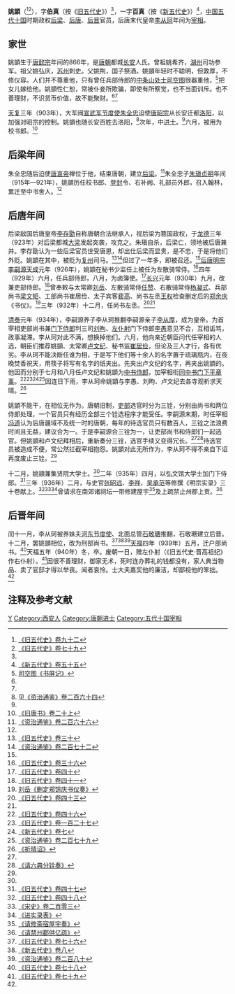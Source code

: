 {{Infobox person
|name        = 姚顗
|image       = 
|image_size  = 
|caption     = 
|birth_date  = 866年
|birth_place = [[唐朝|唐朝]]
|death_date  = 940年11月8日
|death_place = [[后晋|后晋]][[开封|开封]]
|occupation  = [[后梁|后梁]]、[[后唐|后唐]]、[[后晋|后晋]][[官员|官员]]
|spouse=司空氏
|children=子 姚惟和
|parents=父 姚荆
}}

'''姚顗'''（{{bd|866年||940年|11月8日|catIdx=Y}}<ref name=HFD92>[[:s:舊五代史/卷92|《旧五代史》卷九十二]]</ref><ref>[[:s:舊五代史/卷79|《旧五代史》卷七十九]]</ref>），字'''伯真'''（按《[[旧五代史|旧五代史]]》）<ref name=HFD92/>，一字'''百真'''（按《[[新五代史|新五代史]]》）<ref name=NHFD55>[[:s:新五代史/卷55|《新五代史》卷五十五]]</ref>，[[中国|中国]][[五代十国|五代十国]]时期政权[[后梁|后梁]]、[[后唐|后唐]]、[[后晋|后晋]]官员，后唐末代皇帝[[李从珂|李从珂]]年间为[[宰相|宰相]]。

== 家世 ==
姚顗生于[[唐懿宗|唐懿宗]]年间的866年，是[[唐朝|唐朝]]都城[[长安|长安]]人氏。曾祖姚希齐，[[湖州|湖州]]司功参军。祖父姚弘庆，[[苏州|苏州]]刺史。父姚荆，国子祭酒。姚顗年轻时不聪明，但敦厚，不修仪容。人们并不尊重他，只有曾任兵部侍郎的[[中条山|中条山]][[处士|处士]][[司空图|司空图]]很器重他，<ref>[[:s:书屏记|司空图《书屏记》]]</ref>把女儿嫁给他。姚顗性仁恕，常被仆妾所欺骗，即使有所察觉，也不当面训斥。也不善理财，不识货币价值，故不能聚财。<ref name=HFD92/><ref name=NHFD55/>

[[天复_(唐朝)|天复]]三年（903年），大军阀[[宣武军节度使|宣武军节度使]][[朱温|朱全忠]]迫使[[唐昭宗|唐昭宗]]从长安迁都[[洛阳市|洛阳]]，以加强对昭宗的控制。姚顗也随长安百姓去洛阳，<ref>见[[:s:資治通鑑/卷264|《资治通鉴》卷二百六十四]]</ref>次年，中[[进士|进士]]。<ref name=HFD92/>六月，被用为校书郎。<ref>[[:s:旧唐书/卷20上|《旧唐书》卷二十上]]</ref>

== 后梁年间 ==
朱全忠随后迫使[[唐哀帝|唐哀帝]]禅位于他，结束唐朝，建立[[后梁|后梁]]。<ref>[[:s:資治通鑑/卷266|《资治通鉴》卷二百六十六]]</ref>朱全忠子[[梁末帝|朱瑱]][[贞明_(后梁)|贞明]]年间（915年—921年），姚顗历任校书郎、[[登封|登封]]令、右补阙、礼部员外郎，召入翰林，累迁至中书舍人。<ref name=HFD92/>

== 后唐年间 ==
后梁敌国后唐皇帝[[唐庄宗|李存勖]]自称唐朝合法继承人，视后梁为篡国政权，于[[龙德|龙德]]三年（923年）对后梁都城[[大梁|大梁]]发起突袭，攻克之。朱瑱自杀，后梁亡，领地被后唐兼并。李存勖认为一些后梁官员世受唐恩，却出仕后梁而显贵，是不忠，于是将他们外贬。姚顗在其中，被贬为[[复州|复州]]司马。<ref name=HFD30>[[:s:舊五代史/卷30|《旧五代史》卷三十]]</ref><ref>[[:s:資治通鑑/卷272|《资治通鉴》卷二百七十二]]</ref>但过了一年多，即被召还。<ref name=HFD92/>[[唐明宗|后唐明宗李嗣源]][[天成_(后唐)|天成]]元年（926年），姚顗在秘书少监任上被任为左散骑常侍。<ref name=HFD36>[[:s:舊五代史/卷36|《旧五代史》卷三十六]]</ref>四年（929年）六月，任兵部侍郎，八月，为卤簿使。<ref name=HFD40>[[:s:舊五代史/卷40|《旧五代史》卷四十]]</ref>[[长兴_(年号)|长兴]]元年（930年）九月，改兼吏部侍郎。<ref name=HFD41>[[:s:舊五代史/卷41|《旧五代史》卷四十一]]</ref>曾奉敕与太常卿[[刘岳_(五代)|刘岳]]、左散骑常侍[[任赞|任赞]]、右散骑常侍[[杨凝式|杨凝式]]、兵部尚书[[梁文矩|梁文矩]]、工部尚书崔居俭、太子宾客[[裴高|裴高]]、尚书左丞[[王权_(五代)|王权]]检查删定后的[[郑余庆|郑余庆]]《书仪》。<ref>[[:s:删定郑馀庆书仪奏|刘岳《删定郑馀庆书仪奏》]]</ref>三年（932年）十二月，任尚书左丞。<ref name=HFD43>[[:s:舊五代史/卷43|《旧五代史》卷四十三]]</ref><ref name=HFD92/>

[[清泰|清泰]]元年（934年），李嗣源养子李从珂推翻李嗣源亲子[[唐閔帝|李从厚]]，成为皇帝。为首宰相吏部尚书兼[[门下侍郎|门下侍郎]]判三司[[刘昫|刘昫]]、[[尚书仆射|左仆射]]门下侍郎[[李愚|李愚]]意见不合，互相诟骂，政事凝滞。李从珂对此不满，想换掉他们。六月，他向亲近朝臣问代任宰相的人选，朝臣们推荐姚顗、太常卿[[卢文纪|卢文纪]]、秘书监[[崔居俭|崔居俭]]，但论及三人才行，各有优劣。李从珂不能决断任谁为相，于是写下他们等十余人的名字置于琉璃瓶内，在夜晚焚香祝天，用筷子将写有名字的纸夹出。先夹出卢文纪的名字，再夹出姚顗的。他因而分别于七月和八月任卢文纪和姚顗为[[中书侍郎|中书侍郎]]，加宰相衔[[同平章事|同中书门下平章事]]。<ref name=HFD46>[[:s:舊五代史/卷46|《旧五代史》卷四十六]]</ref><ref name=HFD127>[[:s:舊五代史/卷127|《旧五代史》卷一百二十七]]</ref><ref name=NHFD7>[[:s:新五代史/卷7|《新五代史》卷七]]</ref><ref>[[:s:資治通鑑/卷279|《资治通鉴》卷二百七十九]]</ref>因连日下雨，李从珂命姚顗与李愚、刘昫、卢文纪去各寺观祈求天晴。<ref>[[:s:祈晴诏|《祈晴诏》]]</ref>

姚顗不能干，在相位无作为。唐朝旧制，[[吏部|吏部]]选官时分为三铨，分别由尚书和两位侍郎处理，一个官员只有经历全部三个铨选程序才能受任。李嗣源末期，时任宰相[[冯道|冯道]]认为后唐疆域不及统一时的唐朝，每年的待选官员只有数百人，三铨之法浪费时间且无益，建议合为一。于是李嗣源合三铨为一，让吏部尚书和侍郎们一起选官。但姚顗和卢文纪拜相后，重新奏分三铨，选官手续又变得冗长。<ref name=HFD46/><ref>[[:s:请六典分铨奏|《请六典分铨奏》]]</ref>待选官员被造成不便，常公然拦截宰相抱怨。姚顗对此无所作为，李从珂不得不亲自下诏再度废止三铨。<ref name=NHFD55/>

十二月，姚顗兼集贤院大学士。<ref name=HFD46/>二年（935年）四月，以弘文馆大学士加门下侍郎。<ref name=HFD47>[[:s:舊五代史/卷47|《旧五代史》卷四十七]]</ref>三年（936年）二月，与史官[[张昭远|张昭远]]、[[李祥|李祥]]、[[吴承范|吴承范]]等修撰《明宗实录》三十卷献上。<ref name=HFD48>[[:s:舊五代史/卷48|《旧五代史》卷四十八]]</ref><ref>[[:s:宋史/卷203|《宋史》卷二百零三]]</ref><ref>[[:s:进实录表|《进实录表》]]</ref>曾请求在南郊诸祠坛一带修建屋宇<ref>[[:s:请修斋宿屋宇奏|《请修斋宿屋宇奏》]]</ref>及上疏禁止州郡上贡。<ref>[[:s:请禁州郡供亿疏|《请禁州郡供亿疏》]]</ref>

== 后晋年间 ==
闰十一月，李从珂被养妹夫[[河东节度使|河东节度使]]、北面总管[[石敬瑭|石敬瑭]]推翻，石敬瑭建立后晋。十二月，罢姚顗相位，改为刑部尚书。<ref name=HFD76>[[:s:舊五代史/卷76|《旧五代史》卷七十六]]</ref><ref name=NHFD8>[[:s:新五代史/卷8|《新五代史》卷八]]</ref><ref>[[:s:資治通鑑/卷280|《资治通鉴》卷二百八十]]</ref>[[天福_(后晋)|天福]]四年（939年）五月，迁户部尚书。<ref name=HFD78>[[:s:舊五代史/卷78|《旧五代史》卷七十八]]</ref>天福五年（940年）冬，卒。废朝一日，赠左仆射（《旧五代史·晋高祖纪》作右仆射）。<ref name=HFD79>[[:s:舊五代史/卷79|《旧五代史》卷七十九]]</ref>因很不善理财，御家无术，死时连办葬礼的钱都没有，家人典当物品、卖了官邸才得以举丧。闻者哀怜。士大夫嘉奖他的廉洁，却鄙视他的笨拙。<ref name=HFD92/>

== 注释及参考文献 ==
{{reflist|3}}
{{五代宰相}}
{{DEFAULTSORT:Y}}
[[Category:姚姓|Y]]
[[Category:西安人|Category:西安人]]
[[Category:唐朝进士|Category:唐朝进士]]
[[Category:五代十国宰相|Category:五代十国宰相]]